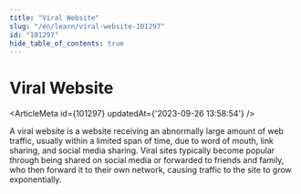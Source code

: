 ```yaml
---
title: "Viral Website"
slug: "/en/learn/viral-website-101297"
id: "101297"
hide_table_of_contents: true
---
```



# Viral Website

<ArticleMeta id={101297} updatedAt={'2023-09-26 13:58:54'} />
<div className='border-solid border-b border-t-0 my-4 border-[var(--ifm-color-gray-300)]' />

A viral website is a website receiving an abnormally large amount of web traffic, usually within a limited span of time, due to word of mouth, link sharing, and social media sharing. Viral sites typically become popular through being shared on social media or forwarded to friends and family, who then forward it to their own network, causing traffic to the site to grow exponentially.
